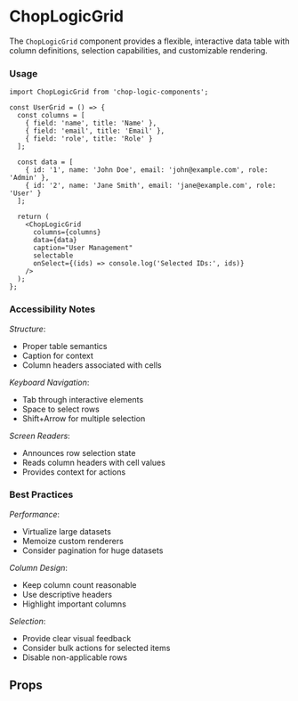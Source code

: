 
<Meta of={ChopLogicGridStories} title='ChopLogicGrid' />

# ChopLogicGrid

The `ChopLogicGrid` component provides a flexible, interactive data table with column definitions, selection capabilities, and customizable rendering.

### Usage

```tsx
import ChopLogicGrid from 'chop-logic-components';

const UserGrid = () => {
  const columns = [
    { field: 'name', title: 'Name' },
    { field: 'email', title: 'Email' },
    { field: 'role', title: 'Role' }
  ];

  const data = [
    { id: '1', name: 'John Doe', email: 'john@example.com', role: 'Admin' },
    { id: '2', name: 'Jane Smith', email: 'jane@example.com', role: 'User' }
  ];

  return (
    <ChopLogicGrid
      columns={columns}
      data={data}
      caption="User Management"
      selectable
      onSelect={(ids) => console.log('Selected IDs:', ids)}
    />
  );
};
```

### Accessibility Notes

_Structure_:
- Proper table semantics
- Caption for context
- Column headers associated with cells

_Keyboard Navigation_:
- Tab through interactive elements
- Space to select rows
- Shift+Arrow for multiple selection

_Screen Readers_:
- Announces row selection state
- Reads column headers with cell values
- Provides context for actions

### Best Practices

_Performance_:
- Virtualize large datasets
- Memoize custom renderers
- Consider pagination for huge datasets

_Column Design_:
- Keep column count reasonable
- Use descriptive headers
- Highlight important columns

_Selection_:
- Provide clear visual feedback
- Consider bulk actions for selected items
- Disable non-applicable rows

## Props

<Controls />